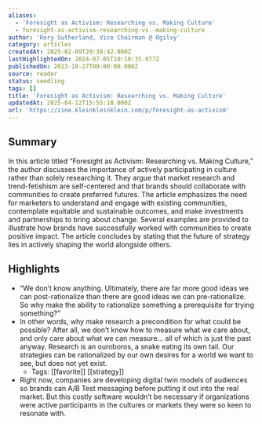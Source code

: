 ```yaml
---
aliases:
  - 'Foresight as Activism: Researching vs. Making Culture'
  - foresight-as-activism-researching-vs.-making-culture
author: 'Rory Sutherland, Vice Chairman @ Ogilvy'
category: articles
createdAt: 2025-02-09T20:38:42.000Z
lastHighlightedOn: 2024-07-05T10:10:35.977Z
publishedOn: 2023-10-27T00:00:00.000Z
source: reader
status: seedling
tags: []
title: 'Foresight as Activism: Researching vs. Making Culture'
updatedAt: 2025-04-12T15:55:18.000Z
url: 'https://zine.kleinkleinklein.com/p/foresight-as-activism'
---
```

## Summary

In this article titled “Foresight as Activism: Researching vs. Making Culture,” the author discusses the importance of actively participating in culture rather than solely researching it. They argue that market research and trend-fetishism are self-centered and that brands should collaborate with communities to create preferred futures. The article emphasizes the need for marketers to understand and engage with existing communities, contemplate equitable and sustainable outcomes, and make investments and partnerships to bring about change. Several examples are provided to illustrate how brands have successfully worked with communities to create positive impact. The article concludes by stating that the future of strategy lies in actively shaping the world alongside others.

## Highlights

- “We don’t know anything. Ultimately, there are far more good ideas we can post-rationalize than there are good ideas we can pre-rationalize. So why make the ability to rationalize something a prerequisite for trying something?”
- In other words, why make research a precondition for what could be possible? After all, we don’t know how to measure what we care about, and only care about what we can measure… all of which is just the past anyway. Research is an ouroboros, a snake eating its own tail. Our strategies can be rationalized by our own desires for a world we want to see, but does not yet exist.
    - Tags: [[favorite]] [[strategy]]
- Right now, companies are developing digital twin models of audiences so brands can A/B Test messaging before putting it out into the real market. But this costly software wouldn’t be necessary if organizations were active participants in the cultures or markets they were so keen to resonate with.
